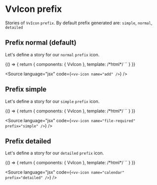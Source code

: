 
<Meta title="Components/Icon/prefix" />

# VvIcon prefix

Stories of `VvIcon` `prefix`.
By default prefix generated are: `simple`, `normal`, `detailed`

## Prefix normal (default)

Let's define a story for our `normal` `prefix` icon.

<Canvas>
	<Story name="normal">
		{() => {
			return {
				components: { VvIcon },
				template:
					/*html*/
					`<vv-icon name="add" />`
			}
		}}
	</Story>
</Canvas>

<Source language="jsx" code={`<vv-icon name="add" />`} />

## Prefix simple

Let's define a story for our `simple` `prefix` icon.

<Canvas>
	<Story name="simple">
		{() => {
			return {
				components: { VvIcon },
				template:
					/*html*/
					`<vv-icon name="file-required" prefix="simple" />`
			}
		}}
	</Story>
</Canvas>

<Source
	language="jsx"
	code={`<vv-icon name="file-required" prefix="simple" />`}
/>

## Prefix detailed

Let's define a story for our `detailed` `prefix` icon.

<Canvas>
	<Story name="detailed">
		{() => {
			return {
				components: { VvIcon },
				template:
					/*html*/
					`<vv-icon name="calendar" prefix="detailed" />`
			}
		}}
	</Story>
</Canvas>

<Source language="jsx" code={`<vv-icon name="calendar" prefix="detailed" />`} />
